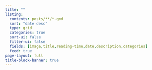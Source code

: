 ---
title: ""
listing:
  contents: posts/**/*.qmd
  sort: "date desc"
  type: grid
  categories: true
  sort-ui: false
  filter-ui: false
  fields: [image,title,reading-time,date,description,categories]
  feed: true
page-layout: full
title-block-banner: true
---
